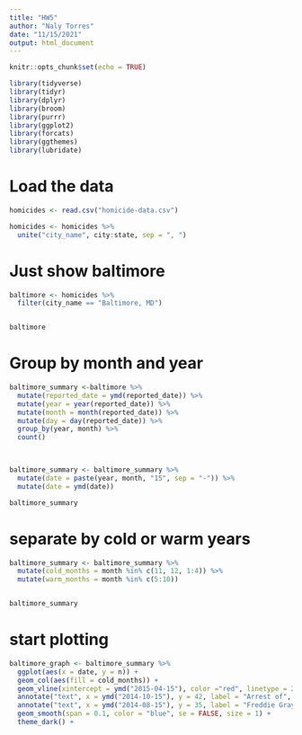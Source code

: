 ```yaml
---
title: "HW5"
author: "Naly Torres"
date: "11/15/2021"
output: html_document
---
```


```r
knitr::opts_chunk$set(echo = TRUE)
```


```r
library(tidyverse)
library(tidyr)
library(dplyr)
library(broom)
library(purrr)
library(ggplot2)
library(forcats)
library(ggthemes)
library(lubridate)
```

# Load the data
```r

homicides <- read.csv("homicide-data.csv")

homicides <- homicides %>%
  unite("city_name", city:state, sep = ", ")
```
  
# Just show baltimore
```r
baltimore <- homicides %>% 
  filter(city_name == "Baltimore, MD")


baltimore
```

# Group by month and year
```r
baltimore_summary <-baltimore %>%
  mutate(reported_date = ymd(reported_date)) %>%
  mutate(year = year(reported_date)) %>%
  mutate(month = month(reported_date)) %>%
  mutate(day = day(reported_date)) %>%
  group_by(year, month) %>%
  count()
  


baltimore_summary <- baltimore_summary %>%
  mutate(date = paste(year, month, "15", sep = "-")) %>%
  mutate(date = ymd(date))

baltimore_summary


```

# separate by cold or warm years
```r
baltimore_summary <- baltimore_summary %>%
  mutate(cold_months = month %in% c(11, 12, 1:4)) %>%
  mutate(warm_months = month %in% c(5:10))


baltimore_summary

```

# start plotting 
```r
baltimore_graph <- baltimore_summary %>%
  ggplot(aes(x = date, y = n)) +
  geom_col(aes(fill = cold_months)) +
  geom_vline(xintercept = ymd("2015-04-15"), color ="red", linetype = 2, size = 1.5) +
  annotate("text", x = ymd("2014-10-15"), y = 42, label = "Arrest of", color = "white") +
  annotate("text", x = ymd("2014-08-15"), y = 35, label = "Freddie Gray", color = "white") +
  geom_smooth(span = 0.1, color = "blue", se = FALSE, size = 1) +
  theme_dark() +
  
  

```







